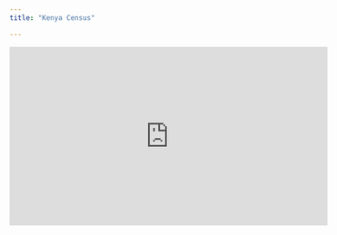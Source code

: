 ```yaml
---
title: "Kenya Census"

---
```


<iframe width="560" height="315" src="https://www.youtube.com/embed/dM_0zjj4TtM" title="YouTube video player" frameborder="0" allow="accelerometer; autoplay; clipboard-write; encrypted-media; gyroscope; picture-in-picture" allowfullscreen></iframe>
